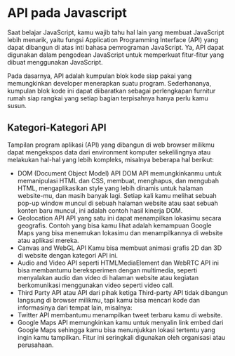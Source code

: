 # API pada Javascript

Saat belajar JavaScript, kamu wajib tahu hal lain yang membuat JavaScript lebih menarik, yaitu fungsi Application Programming Interface (API) yang dapat dibangun di atas inti bahasa pemrograman JavaScript. Ya, API dapat digunakan dalam pengodean JavaScript untuk memperkuat fitur-fitur yang dibuat menggunakan JavaScript.

Pada dasarnya, API adalah kumpulan blok kode siap pakai yang memungkinkan developer menerapkan suatu program. Sederhananya, kumpulan blok kode ini dapat diibaratkan sebagai perlengkapan furnitur rumah siap rangkai yang setiap bagian terpisahnya hanya perlu kamu susun.

## Kategori-Kategori API

Tampilan program aplikasi (API) yang dibangun di web browser milikmu dapat mengekspos data dari environment komputer sekelilingnya atau melakukan hal-hal yang lebih kompleks, misalnya beberapa hal berikut:

- DOM (Document Object Model) API
  DOM API memungkinkanmu untuk memanipulasi HTML dan CSS, membuat, menghapus, dan mengubah HTML, mengaplikasikan style yang lebih dinamis untuk halaman website-mu, dan masih banyak lagi. Setiap kali kamu melihat sebuah pop-up window muncul di sebuah halaman website atau saat sebuah konten baru muncul, ini adalah contoh hasil kinerja DOM.
- Geolocation API
  API yang satu ini dapat menampilkan lokasimu secara geografis. Contoh yang bisa kamu lihat adalah kemampuan Google Maps yang bisa menemukan lokasimu dan menampilkannya di website atau aplikasi mereka.
- Canvas and WebGL API
  Kamu bisa membuat animasi grafis 2D dan 3D di website dengan kategori API ini.
- Audio and Video API seperti HTMLMediaElement dan WebRTC
  API ini bisa membantumu bereksperimen dengan multimedia, seperti menyalakan audio dan video di halaman website atau kegiatan berkomunikasi menggunakan video seperti video call.
- Third Party API atau API dari pihak ketiga
  Third-party API tidak dibangun langsung di browser milikmu, tapi kamu bisa mencari kode dan informasinya dari tempat lain, misalnya:
- Twitter API membantumu menampilkan tweet terbaru kamu di website.
- Google Maps API memungkinkan kamu untuk menyalin link embed dari Google Maps sehingga kamu bisa menunjukkan lokasi tertentu yang ingin kamu tampilkan. Fitur ini seringkali digunakan oleh organisasi atau perusahaan.
